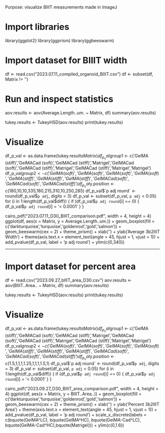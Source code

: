 Purpose: visualize BIIIT measurements made in ImageJ

# Import libraries
library(ggplot2)
library(ggprism)
library(ggbeeswarm)


# Import dataset for BIIIT width
df <- read.csv("2023.07.11_compiled_organoid_BIIIT.csv")
df <- subset(df, Matrix != '')

# Run and inspect statistics
aov.results <- aov(Average.Length..um. ~ Matrix, df)
summary(aov.results)

tukey.results <- TukeyHSD(aov.results)
print(tukey.results)

# Visualize
df_p_val <- as.data.frame(tukey.results$Matrix)
df_p_val$group1 <- c('GelMA (stiff)','GelMACad (soft)','GelMACad (stiff)','Matrigel','GelMACad (soft)','GelMACad (stiff)','Matrigel','GelMACad (stiff)','Matrigel','Matrigel')
df_p_val$group2 <- c('GelMA (soft)','GelMA (soft)','GelMA (soft)','GelMA (soft)','GelMA (stiff)','GelMA (stiff)','GelMA (stiff)','GelMACad (soft)','GelMACad (soft)','GelMACad (stiff)')
df_p_val$y.position <- c(180,10,10,335,180,215,310,10,250,285)
df_p_val$`p adj round` <- round(df_p_val$`p adj`, digits = 3)
df_p_val <- subset(df_p_val, `p adj` < 0.05)
for (i in 1:length(df_p_val$diff)) {
  if (df_p_val$`p adj round`[i] == 0) {
    df_p_val$`p adj round`[i] = '< 0.0001' 
  }
}

cairo_pdf("2023.07.11_D30_BIIIT_comparison.pdf", width = 4, height = 4) 
ggplot(df, aes(x = Matrix, y = Average.Length..um.)) +
  geom_boxplot(fill = c('darkturquoise','turquoise','goldenrod','gold','salmon')) +
  geom_beeswarm(cex = 2) +
  theme_prism()  + 
  xlab('') +
  ylab('Average \u03b2IIIT Width') +
  theme(axis.text.x = element_text(angle = 45, hjust = 1, vjust = 1)) +
  add_pvalue(df_p_val, label = 'p adj round') +
  ylim(c(0,340))

---

# Import dataset for percent area
df <- read.csv("2023.09.27_bIIIT_area_D30.csv")
aov.results <- aov(BIIIT..Area.. ~ Matrix, df)
summary(aov.results)

tukey.results <- TukeyHSD(aov.results)
print(tukey.results)

# Visualize
df_p_val <- as.data.frame(tukey.results$Matrix)
df_p_val$group1 <- c('GelMA (stiff)','GelMACad (soft)','GelMACad (stiff)','Matrigel','GelMACad (soft)','GelMACad (stiff)','Matrigel','GelMACad (stiff)','Matrigel','Matrigel')
df_p_val$group2 <- c('GelMA (soft)','GelMA (soft)','GelMA (soft)','GelMA (soft)','GelMA (stiff)','GelMA (stiff)','GelMA (stiff)','GelMACad (soft)','GelMACad (soft)','GelMACad (stiff)')
df_p_val$y.position <- c(1.5,1,1,1,1.25,1,1,1,1.5,1)
df_p_val$`p adj round` <- round(df_p_val$`p adj`, digits = 3)
df_p_val <- subset(df_p_val, `p adj` < 0.05)
for (i in 1:length(df_p_val$diff)) {
  if (df_p_val$`p adj round`[i] == 0) {
    df_p_val$`p adj round`[i] = '< 0.0001' 
  }
}

cairo_pdf("2023.09.27_D30_BIIIT_area_comparison.pdf", width = 4, height = 4) 
ggplot(df, aes(x = Matrix, y = BIIIT..Area..)) +
  geom_boxplot(fill = c('darkturquoise','turquoise','goldenrod','gold','salmon')) +
  geom_beeswarm(cex = 2) +
  theme_prism()  + 
  xlab('') +
  ylab('Percent \u03b2IIIT Area') +
  theme(axis.text.x = element_text(angle = 45, hjust = 1, vjust = 1)) +
  add_pvalue(df_p_val, label = 'p adj round') +
  scale_x_discrete(labels = c(bquote(GelMA^LC), bquote(GelMA^HC), bquote(GelMA-Cad^LC), bquote(GelMA-Cad^HC),bquote(Matrigel))) +
  ylim(c(0,1.6)) 
